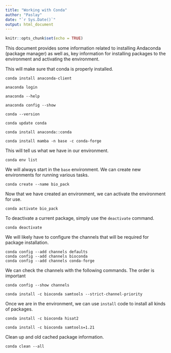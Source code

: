 ```yaml
---
title: "Working with Conda"
author: "Paslay"
date: "`r Sys.Date()`"
output: html_document
---
```


```r
knitr::opts_chunk$set(echo = TRUE)
```

This document provides some information related to installing Andaconda (package manager) as well as, key information for installing packages to the environment and activating the environment.

This will make sure that conda is properly installed.

```bach
conda install anaconda-client

anaconda login

anaconda --help

anaconda config --show
```






```bach
conda --version
```

```bach
conda update conda
```

```bach
conda install anaconda::conda
```

```bach
conda install mamba -n base -c conda-forge
```




This will tell us what we have in our environment.

```bach
conda env list
```

We will always start in the `base` environment. We can create new environments for running various tasks.

```bach
conda create --name bio_pack
```

Now that we have created an environment, we can activate the environment for use.

```bach
conda activate bio_pack
```

To deactivate a current package, simply use the `deactivate` command.

```bach
conda deactivate
```

We will likely have to configure the channels that will be required for package installation.

```bach
conda config --add channels defaults
conda config --add channels bioconda
conda config --add channels conda-forge
```

We can check the channels with the following commands. The order is important

```bach
conda config --show channels
```

```bach
conda install -c bioconda samtools --strict-channel-priority
```


Once we are in the environment, we can use `install` code to install all kinds of packages.


```bach
conda install -c bioconda hisat2
```

```bach
conda install -c bioconda samtools=1.21
```



Clean up and old cached package information. 

```bach
conda clean --all
```





